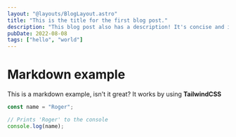 ```yaml
---
layout: "@layouts/BlogLayout.astro"
title: "This is the title for the first blog post."
description: "This blog post also has a description! It's concise and it works."
pubDate: 2022-08-08
tags: ["hello", "world"]
---
```


# Markdown example

This is a markdown example, isn't it great?
It works by using **TailwindCSS**

```js
const name = "Roger";

// Prints 'Roger' to the console
console.log(name);
```
